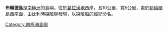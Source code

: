 {{unreferenced|time=2013-10-27T05:40:01+00:00}}
{{Coord|64|52|S|63|2|W|source:GNIS|display=title}}

'''布賴德島'''是[[南極洲|南極洲]]的島嶼，位於[[葛拉漢地|葛拉漢地]]西岸，長10公里、寬5公里，處於[[勒梅爾島|勒梅爾島]]西南面，由[[比利時|比利時]]探險隊發現，以探險船的經紀命名。

{{Antarctica-geo-stub}}
[[Category:南極洲島嶼|Category:南極洲島嶼]]